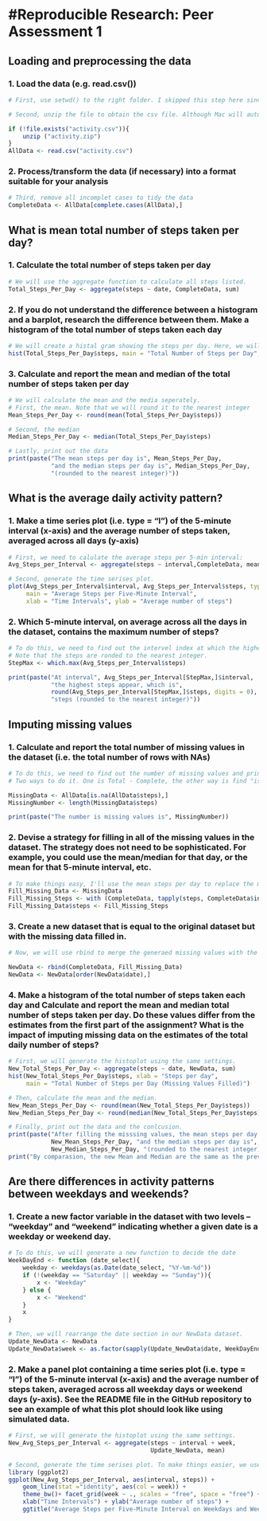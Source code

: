#Reproducible Research: Peer Assessment 1
=============================================

## Loading and preprocessing the data

### 1. Load the data (e.g. read.csv())

```r
# First, use setwd() to the right folder. I skipped this step here since different people store the file at different places.

# Second, unzip the file to obtain the csv file. Although Mac will automatically unzip the file upon downloading finish. I'll still do this step in case other plateforms do not have this.

if (!file.exists("activity.csv")){
    unzip ("activity.zip")
}
AllData <- read.csv("activity.csv")   
```

### 2. Process/transform the data (if necessary) into a format suitable for your analysis

``` r
# Third, remove all incomplet cases to tidy the data
CompleteData <- AllData[complete.cases(AllData),]
```

## What is mean total number of steps taken per day?

### 1. Calculate the total number of steps taken per day

```r
# We will use the aggregate function to calculate all steps listed.
Total_Steps_Per_Day <- aggregate(steps ~ date, CompleteData, sum)
```

### 2. If you do not understand the difference between a histogram and a barplot, research the difference between them. Make a histogram of the total number of steps taken each day

```r
# We will create a histal gram showing the steps per day. Here, we will use standard breaks since it is not required.
hist(Total_Steps_Per_Day$steps, main = "Total Number of Steps per Day", xlab = "Steps per day")
```


### 3. Calculate and report the mean and median of the total number of steps taken per day

```r
# We will calculate the mean and the media seperately.
# First, the mean. Note that we will round it to the nearest integer
Mean_Steps_Per_Day <- round(mean(Total_Steps_Per_Day$steps))

# Second, the median
Median_Steps_Per_Day <- median(Total_Steps_Per_Day$steps)

# Lastly, print out the data
print(paste("The mean steps per day is", Mean_Steps_Per_Day, 
            "and the median steps per day is", Median_Steps_Per_Day, 
            "(rounded to the nearest integer)"))
```

## What is the average daily activity pattern?
### 1. Make a time series plot (i.e. type = "l") of the 5-minute interval (x-axis) and the average number of steps taken, averaged across all days (y-axis)

```r
# First, we need to calulate the average steps per 5-min interval:
Avg_Steps_per_Interval <- aggregate(steps ~ interval,CompleteData, mean)

# Second, generate the time serises plot.
plot(Avg_Steps_per_Interval$interval, Avg_Steps_per_Interval$steps, type = "l",
     main = "Average Steps per Five-Minute Interval", 
     xlab = "Time Intervals", ylab = "Average number of steps")
```

### 2. Which 5-minute interval, on average across all the days in the dataset, contains the maximum number of steps?

```r
# To do this, we need to find out the intervel index at which the highest steps appears and print it out.
# Note that the steps are ronded to the nearest integer.
StepMax <- which.max(Avg_Steps_per_Interval$steps)

print(paste("At interval", Avg_Steps_per_Interval[StepMax,]$interval, 
            "the highest steps appear, which is",
            round(Avg_Steps_per_Interval[StepMax,]$steps, digits = 0),
            "steps (rounded to the nearest integer)"))
```

## Imputing missing values

### 1. Calculate and report the total number of missing values in the dataset (i.e. the total number of rows with NAs)

```r
# To do this, we need to find out the number of missing values and print it out.
# Two ways to do it. One is Total - Complete, the other way is find "is.na" positive.

MissingData <- AllData[is.na(AllData$steps),]
MissingNumber <- length(MissingData$steps)

print(paste("The number is missing values is", MissingNumber))

```

### 2. Devise a strategy for filling in all of the missing values in the dataset. The strategy does not need to be sophisticated. For example, you could use the mean/median for that day, or the mean for that 5-minute interval, etc.

```r
# To make things easy, I'll use the mean steps per day to replace the missing values.
Fill_Missing_Data <- MissingData
Fill_Missing_Steps <- with (CompleteData, tapply(steps, CompleteData$interval, mean))
Fill_Missing_Data$steps <- Fill_Missing_Steps
```


### 3. Create a new dataset that is equal to the original dataset but with the missing data filled in.

```r
# Now, we will use rbind to merge the generaed missing values with the original to make the new dataset

NewData <- rbind(CompleteData, Fill_Missing_Data)
NewData <- NewData[order(NewData$date),]
```


### 4. Make a histogram of the total number of steps taken each day and Calculate and report the mean and median total number of steps taken per day. Do these values differ from the estimates from the first part of the assignment? What is the impact of imputing missing data on the estimates of the total daily number of steps?

```r
# First, we will generate the histoplot using the same settings.
New_Total_Steps_Per_Day <- aggregate(steps ~ date, NewData, sum)
hist(New_Total_Steps_Per_Day$steps, xlab = "Steps per day",
     main = "Total Number of Steps per Day (Missing Values Filled)")
```

```r
# Then, calculate the mean and the median.
New_Mean_Steps_Per_Day <- round(mean(New_Total_Steps_Per_Day$steps))
New_Median_Steps_Per_Day <- round(median(New_Total_Steps_Per_Day$steps))

# Finally, print out the data and the conlcusion.
print(paste("After filling the misssing values, the mean steps per day is",
            New_Mean_Steps_Per_Day, "and the median steps per day is", 
            New_Median_Steps_Per_Day, "(rounded to the nearest integer)"))
print("By comparasion, the new Mean and Median are the same as the previous ones. This is because we used the mean from the rest of the dataset, causing limited impact of imputing missing data on the estimates of the total daily number of steps.")
```

## Are there differences in activity patterns between weekdays and weekends?

### 1. Create a new factor variable in the dataset with two levels – “weekday” and “weekend” indicating whether a given date is a weekday or weekend day.

```r
# To do this, we will generate a new function to decide the date
WeekDayEnd <- function (date_select){
    weekday <- weekdays(as.Date(date_select, "%Y-%m-%d"))
    if (!(weekday == "Saturday" || weekday == "Sunday")){
        x <- "Weekday"
    } else {
        x <- "Weekend"
    }
    x
}

# Then, we will rearrange the date section in our NewData dataset.
Update_NewData <- NewData
Update_NewData$week <- as.factor(sapply(Update_NewData$date, WeekDayEnd))
```

### 2. Make a panel plot containing a time series plot (i.e. type = "l") of the 5-minute interval (x-axis) and the average number of steps taken, averaged across all weekday days or weekend days (y-axis). See the README file in the GitHub repository to see an example of what this plot should look like using simulated data.

```r
# First, we will generate the histoplot using the same settings.
New_Avg_Steps_per_Interval <- aggregate(steps ~ interval + week, 
                                        Update_NewData, mean)

# Second, generate the time serises plot. To make things easier, we use ggplot2 instead of base plot this time.
library (ggplot2)
ggplot(New_Avg_Steps_per_Interval, aes(interval, steps)) +
    geom_line(stat ="identity", aes(col = week)) +
    theme_bw()+ facet_grid(week ~ ., scales = "free", space = "free") +
    xlab("Time Intervals") + ylab("Average number of steps") +
    ggtitle("Average Steps per Five-Minute Interval on Weekdays and Weekends")
```